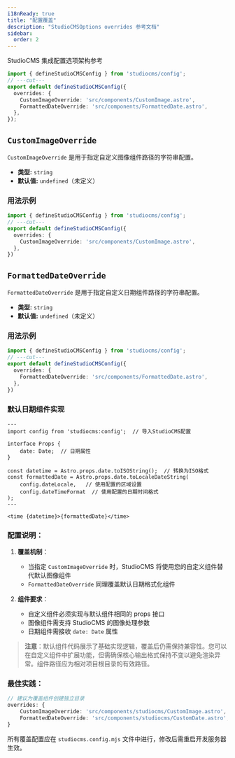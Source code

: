 ```yaml
---
i18nReady: true
title: "配置覆盖"
description: "StudioCMSOptions overrides 参考文档"
sidebar:
  order: 2
---
```



StudioCMS 集成配置选项架构参考

```ts twoslash title="studiocms.config.mjs"
import { defineStudioCMSConfig } from 'studiocms/config';
// ---cut---
export default defineStudioCMSConfig({
  overrides: {
    CustomImageOverride: 'src/components/CustomImage.astro',
    FormattedDateOverride: 'src/components/FormattedDate.astro',
  },
});
```

## `CustomImageOverride`

`CustomImageOverride` 是用于指定自定义图像组件路径的字符串配置。

- **类型:** `string`
- **默认值:** `undefined`（未定义）

### 用法示例

```ts twoslash {3} title="studiocms.config.mjs"
import { defineStudioCMSConfig } from 'studiocms/config';
// ---cut---
export default defineStudioCMSConfig({
  overrides: {
    CustomImageOverride: 'src/components/CustomImage.astro',
  },
})
```

## `FormattedDateOverride`

`FormattedDateOverride` 是用于指定自定义日期组件路径的字符串配置。

- **类型:** `string`
- **默认值:** `undefined`（未定义）

### 用法示例

```ts twoslash {3} title="studiocms.config.mjs"
import { defineStudioCMSConfig } from 'studiocms/config';
// ---cut---
export default defineStudioCMSConfig({
  overrides: {
    FormattedDateOverride: 'src/components/FormattedDate.astro',
  },
})
```

### 默认日期组件实现

```astro title="FormattedDate.astro"
---
import config from 'studiocms:config';  // 导入StudioCMS配置

interface Props {
	date: Date;  // 日期属性
}

const datetime = Astro.props.date.toISOString();  // 转换为ISO格式
const formattedDate = Astro.props.date.toLocaleDateString(
    config.dateLocale,   // 使用配置的区域设置
    config.dateTimeFormat  // 使用配置的日期时间格式
);
---

<time {datetime}>{formattedDate}</time>
```

### 配置说明：

1. **覆盖机制**：
   - 当指定 `CustomImageOverride` 时，StudioCMS 将使用您的自定义组件替代默认图像组件
   - `FormattedDateOverride` 同理覆盖默认日期格式化组件

2. **组件要求**：
   - 自定义组件必须实现与默认组件相同的 props 接口
   - 图像组件需支持 StudioCMS 的图像处理参数
   - 日期组件需接收 `date: Date` 属性

> **注意**：默认组件代码展示了基础实现逻辑，覆盖后仍需保持兼容性。您可以在自定义组件中扩展功能，但需确保核心输出格式保持不变以避免渲染异常。组件路径应为相对项目根目录的有效路径。

### 最佳实践：
```ts
// 建议为覆盖组件创建独立目录
overrides: {
    CustomImageOverride: 'src/components/studiocms/CustomImage.astro',
    FormattedDateOverride: 'src/components/studiocms/CustomDate.astro',
}
```

所有覆盖配置应在 `studiocms.config.mjs` 文件中进行，修改后需重启开发服务器生效。